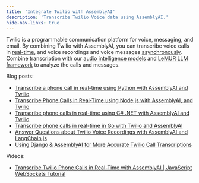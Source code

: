 ```yaml
---
title: 'Integrate Twilio with AssemblyAI'
description: 'Transcribe Twilio Voice data using AssemblyAI.'
hide-nav-links: true
---
```







Twilio is a programmable communication platform for voice, messaging, and email.
By combining Twilio with AssemblyAI, you can transcribe voice calls in [real-time](/docs/speech-to-text/streaming), and voice recordings and voice messages [asynchronously](/docs/speech-to-text/speech-recognition).
Combine transcription with our [audio intelligence models](/docs/audio-intelligence/summarization) and [LeMUR LLM framework](/docs/lemur/summarize-your-audio-data) to analyze the calls and messages.

Blog posts:

- [Transcribe a phone call in real-time using Python with AssemblyAI and Twilio](https://www.assemblyai.com/blog/transcribe-phone-call-real-time-python/)
- [Transcribe Phone Calls in Real-Time using Node.js with AssemblyAI, and Twilio](https://www.twilio.com/en-us/blog/phone-call-transcription-assemblyai-twilio-node)
- [Transcribe phone calls in real-time using C# .NET with AssemblyAI and Twilio](https://www.twilio.com/en-us/blog/transcribe-phone-calls-real-time-csharp-assemblyai-twilio)
- [Transcribe phone calls in real-time in Go with Twilio and AssemblyAI](https://www.assemblyai.com/blog/transcribe-phone-calls-in-realtime-in-go-with-twilio-and-assemblyai/)
- [Answer Questions about Twilio Voice Recordings with AssemblyAI and LangChain.js](https://www.twilio.com/en-us/blog/qa-voice-recordings-assemblyai-langchain-js)
- [Using Django & AssemblyAI for More Accurate Twilio Call Transcriptions](https://www.fullstackpython.com/blog/django-accurate-twilio-voice-transcriptions.html)

Videos:

- [Transcribe Twilio Phone Calls in Real-Time with AssemblyAI | JavaScript WebSockets Tutorial](https://youtu.be/3XmtJgWcOT0)



